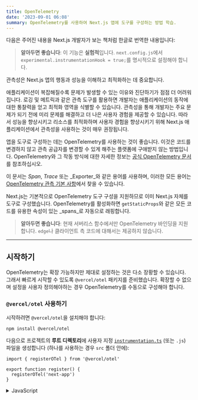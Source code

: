 ```yaml
---
title: OpenTelemetry
date: '2023-09-01 06:08'
summary: OpenTelemetry를 사용하여 Next.js 앱에 도구를 구성하는 방법 학습.
---
```


<TOCInline toc={props.toc} asDisclosure />


다음은 주어진 내용을 Next.js 개발자가 보는 책처럼 한글로 번역한 내용입니다:


> **알아두면 좋습니다**: 이 기능은 **실험적**입니다. `next.config.js`에서 `experimental.instrumentationHook = true;`를 명시적으로 설정해야 합니다.

관측성은 Next.js 앱의 행동과 성능을 이해하고 최적화하는 데 중요합니다.

애플리케이션이 복잡해질수록 문제가 발생할 수 있는 이유와 진단하기가 점점 더 어려워집니다. 로깅 및 메트릭과 같은 관측 도구를 활용하면 개발자는 애플리케이션의 동작에 대한 통찰력을 얻고 최적화 영역을 식별할 수 있습니다. 관측성을 통해 개발자는 주요 문제가 되기 전에 미리 문제를 해결하고 더 나은 사용자 경험을 제공할 수 있습니다. 따라서 성능을 향상시키고 리소스를 최적화하며 사용자 경험을 향상시키기 위해 Next.js 애플리케이션에서 관측성을 사용하는 것이 매우 권장됩니다.

앱을 도구로 구성하는 데는 OpenTelemetry를 사용하는 것이 좋습니다.
이것은 코드를 변경하지 않고 관측 공급자를 변경할 수 있게 해주는 플랫폼에 구애받지 않는 방법입니다.
OpenTelemetry와 그 작동 방식에 대한 자세한 정보는 [공식 OpenTelemetry 문서](https://opentelemetry.io/docs/)를 참조하십시오.

이 문서는 _Span_, _Trace_ 또는 _Exporter_와 같은 용어를 사용하며, 이러한 모든 용어는 [OpenTelemetry 관측 기본 사항](https://opentelemetry.io/docs/concepts/observability-primer/)에서 찾을 수 있습니다.

Next.js는 기본적으로 OpenTelemetry 도구 구성을 지원하므로 이미 Next.js 자체를 도구로 구성했습니다.
OpenTelemetry를 활성화하면 `getStaticProps`와 같은 모든 코드를 유용한 속성이 있는 _spans_로 자동으로 래핑합니다.

> **알아두면 좋습니다**: 현재 서버리스 함수에서만 OpenTelemetry 바인딩을 지원합니다.
> `edge`나 클라이언트 측 코드에 대해서는 제공하지 않습니다.

---

## 시작하기

OpenTelemetry는 확장 가능하지만 제대로 설정하는 것은 다소 장황할 수 있습니다.
그래서 빠르게 시작할 수 있도록 `@vercel/otel` 패키지를 준비했습니다.
확장할 수 없으며 설정을 사용자 정의해야하는 경우 OpenTelemetry를 수동으로 구성해야 합니다.

### `@vercel/otel` 사용하기

시작하려면 `@vercel/otel`을 설치해야 합니다:

```bash:"터미널"
npm install @vercel/otel
```

다음으로 프로젝트의 **루트 디렉토리**에 사용자 지정 [`instrumentation.ts`](/docs/nextjs/optimizing/instrumentation) (또는 `.js`) 파일을 생성합니다 (하나를 사용하는 경우 `src` 폴더 안에):

```ts:"your-project/instrumentation.ts" switcher
import { registerOTel } from '@vercel/otel'

export function register() {
  registerOTel('next-app')
}
```
<details>
    <summary>JavaScript</summary>
```js:"your-project/instrumentation.js" switcher
import { registerOTel } from '@vercel/otel'

export function register() {
  registerOTel('next-app')
}
```
</details>


> **알아두면 좋은 사항**
>
> - `instrumentation` 파일은 프로젝트의 루트에 있어야 하며, `app` 또는 `pages` 디렉토리 내부에 있어서는 안 됩니다. `src` 폴더를 사용하고 있다면, `pages`와 `app` 옆에 `src` 안에 파일을 위치시키십시오.
> - [`pageExtensions` 설정 옵션](https://nextjs.org/docs/app/api-reference/next-config-js/pageExtensions)을 사용하여 접미사를 추가하는 경우, `instrumentation` 파일 이름도 일치하게 업데이트해야 합니다.
> - 기본 [with-opentelemetry](https://github.com/vercel/next.js/tree/canary/examples/with-opentelemetry) 예제를 생성했으니 참조하십시오.

### 수동 OpenTelemetry 구성

`@vercel/otel` 래퍼가 귀하의 요구 사항에 맞지 않는 경우, OpenTelemetry를 수동으로 구성할 수 있습니다.

먼저 OpenTelemetry 패키지를 설치해야 합니다:

```bash:"터미널"
npm install @opentelemetry/sdk-node @opentelemetry/resources \
@opentelemetry/semantic-conventions @opentelemetry/sdk-trace-node \
@opentelemetry/exporter-trace-otlp-http
```

이제 `instrumentation.ts`에서 `NodeSDK`를 초기화 할 수 있습니다.
OpenTelemetry API는 edge 런타임과 호환되지 않으므로 `process.env.NEXT_RUNTIME === 'nodejs'`일 때만 그것들을 가져오고 있는지 확인해야 합니다. Node를 사용할 때만 조건부로 가져오는 새로운 파일 `instrumentation.node.ts`를 생성하는 것이 좋습니다:

```ts:"instrumentation.ts" switcher
export async function register() {
  if (process.env.NEXT_RUNTIME === 'nodejs') {
    await import('./instrumentation.node.ts')
  }
}
```
<details>
    <summary>JavaScript</summary>
```js:"instrumentation.js" switcher
export async function register() {
  if (process.env.NEXT_RUNTIME === 'nodejs') {
    await import('./instrumentation.node.js')
  }
}
```
</details>

```ts:"instrumentation.node.ts" switcher
import { NodeSDK } from '@opentelemetry/sdk-node'
import { OTLPTraceExporter } from \
  '@opentelemetry/exporter-trace-otlp-http'
import { Resource } from '@opentelemetry/resources'
import { SemanticResourceAttributes } from \
  '@opentelemetry/semantic-conventions'
import { SimpleSpanProcessor } from \
  '@opentelemetry/sdk-trace-node'

const sdk = new NodeSDK({
  resource: new Resource({
    [SemanticResourceAttributes.SERVICE_NAME]: 'next-app',
  }),
  spanProcessor
: new SimpleSpanProcessor(new OTLPTraceExporter()),
})
sdk.start()
```

이렇게 하면 `@vercel/otel`을 사용하는 것과 동일하나, 수정 및 확장이 가능합니다.
예를 들면, `@opentelemetry/exporter-trace-otlp-http` 대신 `@opentelemetry/exporter-trace-otlp-grpc`를 사용하거나 더 많은 리소스 속성을 지정할 수 있습니다.

---

## 도구 구성 테스트

OpenTelemetry 추적을 로컬에서 테스트하려면 호환되는 백엔드가 있는 OpenTelemetry 수집기가 필요합니다.
[OpenTelemetry 개발 환경](https://github.com/vercel/opentelemetry-collector-dev-setup) 사용을 권장합니다.

모든 것이 잘 작동한다면, `GET /요청된/경로이름`으로 레이블이 지정된 루트 서버 스팬을 볼 수 있어야 합니다.
그 특정 추적에서 나온 모든 다른 스팬은 그 아래에 중첩됩니다.

Next.js는 기본적으로 발생하는 것보다 더 많은 스팬을 추적합니다.
더 많은 스팬을 보려면, `NEXT_OTEL_VERBOSE=1`로 설정해야 합니다.

---

## 배포

### OpenTelemetry Collector 사용하기

OpenTelemetry Collector로 배포할 때 `@vercel/otel`을 사용할 수 있습니다.
Vercel에서도, 그리고 자체 호스팅할 때도 잘 동작합니다.

#### Vercel에 배포하기

우리는 Vercel에서 OpenTelemetry가 즉시 작동하도록 확실히 했습니다.

[Vercel 문서](https://vercel.com/docs/concepts/observability/otel-overview/quickstart)를 따라 프로젝트를 관측 가능성 제공자에 연결하세요.

#### 자체 호스팅하기

다른 플랫폼에 배포하는 것도 간단합니다. Next.js 앱에서 텔레메트리 데이터를 수신 및 처리하기 위해 자신만의 OpenTelemetry Collector를 실행해야 합니다.

이를 위해 [OpenTelemetry Collector 시작 가이드](https://opentelemetry.io/docs/collector/getting-started/)를 따라 Collector 설정 및 Next.js 앱에서 데이터를 받도록 설정하는 방법을 안내합니다.

Collector를 실행하는 것이 준비되면, 각 플랫폼의 배포 가이드를 따라 Next.js 앱을 원하는 플랫폼에 배포할 수 있습니다.

### 사용자 정의 Exporters

OpenTelemetry Collector 사용을 권장합니다.


---

## 사용자 정의 Spans

[OpenTelemetry API](https://opentelemetry.io/docs/instrumentation/js/instrumentation)를 사용하여 사용자 정의 span을 추가할 수 있습니다.

```bash:"터미널"
npm install @opentelemetry/api
```

다음 예는 GitHub 별을 가져오는 함수를 보여주며, `fetchGithubStars`라는 사용자 정의 span을 추가하여 fetch 요청의 결과를 추적합니다:

```ts
import { trace } from '@opentelemetry/api'

export async function fetchGithubStars() {
  return await trace
    .getTracer('nextjs-example')
    .startActiveSpan('fetchGithubStars', async (span) => {
      try {
        return await getValue()
      } finally {
        span.end()
      }
    })
}
```

`register` 함수는 새로운 환경에서 코드가 실행되기 전에 실행됩니다.
새로운 span을 만들기 시작할 수 있으며, 이들은 올바르게 추적에 추가되어야 합니다.


---

## Next.js에서의 기본 Spans

Next.js는 애플리케이션의 성능에 대한 유용한 통찰력을 제공하기 위해 여러 spans를 자동으로 계측합니다.

Spans의 속성은 [OpenTelemetry 의미 규약](https://opentelemetry.io/docs/reference/specification/trace/semantic_conventions/)을 따릅니다. 또한 `next` 네임스페이스 아래에 몇 가지 사용자 정의 속성을 추가합니다:

- `next.span_name` - span 이름을 중복하여 표시
- `next.span_type` - 각 span 유형은 고유한 식별자를 가집니다.
- `next.route` - 요청의 경로 패턴 (예: `/[param]/user`).
- `next.page`
  - 앱 라우터에서 내부적으로 사용되는 값입니다.
  - 특별한 파일 (예: `page.ts`, `layout.ts`, `loading.ts` 등)로의 경로로 생각할 수 있습니다.
  - `/layout`는 `/(groupA)/layout.ts`와 `/(groupB)/layout.ts` 둘 다를 식별하는 데 사용될 수 있기 때문에 `next.route`와 함께 사용될 때만 고유한 식별자로 사용될 수 있습니다.

### `[http.method] [next.route]`

- `next.span_type`: `BaseServer.handleRequest`

이 span은 Next.js 애플리케이션으로 들어오는 각 요청의 루트 span을 나타냅니다. 요청의 HTTP 메서드, 경로, 대상 및 상태 코드를 추적합니다.

속성:

- [공통 HTTP 속성](https://opentelemetry.io/docs/reference/specification/trace/semantic_conventions/http/#common-attributes)
  - `http.method`
  - `http.status_code`
- [서버 HTTP 속성](https://opentelemetry.io/docs/reference/specification/trace/semantic_conventions/http/#http-server-semantic-conventions)
  - `http.route`
  - `http.target`
- `next.span_name`
- `next.span_type`
- `next.route`

### `렌더 경로 (앱) [next.route]`

- `next.span_type`: `AppRender.getBodyResult`.

이 span은 앱 라우터에서 경로를 렌더링하는 과정을 나타냅니다.

속성:

- `next.span_name`
- `next.span_type`
- `next.route`

### `패치 [http.method] [http.url]`

- `next.span_type`: `AppRender.fetch`

이 span은 코드에서 실행된 패치 요청을 나타냅니다.

속성:

- [공통 HTTP 속성](https://opentelemetry.io/docs/reference/specification/trace/semantic_conventions/http/#common-attributes)
  - `http.method`
- [클라이언트 HTTP 속성](https://opentelemetry.io/docs/reference/specification/trace/semantic_conventions/http/#http-client)
  - `http.url`
  - `net.peer.name`
  - `net.peer.port` (지정된 경우에만)
- `next.span_name`
- `next.span_type`

### `API 경로 실행 (앱) [next.route]`

- `next.span_type`: `AppRouteRouteHandlers.runHandler`.

이 span은 앱 라우터에서 API 경로 핸들러의 실행을 나타냅니다.

속성:

- `next.span_name`
- `next.span_type`
- `next.route`

### `getServerSideProps [next.route]`

- `next.span_type`: `Render.getServerSideProps`.

이 span은 특정 경로에 대한 `getServerSideProps`의 실행을 나타냅니다.

속성:

- `next.span_name`
- `next.span_type`
- `next.route`

### `getStaticProps [next.route]`

- `next.span_type`: `Render.getStaticProps`.

이 span은 특정 경로에 대한 `getStaticProps`의 실행을 나타냅니다.

속성:

- `next.span_name`
- `next.span_type`
- `next.route`

### `렌더 경로 (페이지) [next.route]`

- `next.span_type`: `Render.renderDocument`.

이 span은 특정 경로의 문서 렌더링 과정을 나타냅니다.

속성:

- `next.span_name`
- `next.span_type`
- `next.route`

### `메타데이터 생성 [next.page]`

- `next.span_type`: `ResolveMetadata.generateMetadata`.

이 span은 특정 페이지의 메타데이터 생성 과정을 나타냅니다 (단일 경로에는 여러 이러한 spans가 있을 수 있습니다).

속성:

- `next.span_name`
- `next.span_type`
- `next.page`
